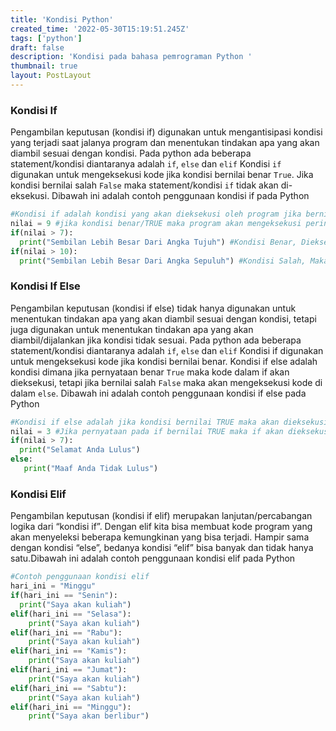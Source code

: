 ```yaml
---
title: 'Kondisi Python'
created_time: '2022-05-30T15:19:51.245Z'
tags: ['python']
draft: false
description: 'Kondisi pada bahasa pemrograman Python '
thumbnail: true
layout: PostLayout
---
```


### Kondisi If

Pengambilan keputusan (kondisi if) digunakan untuk mengantisipasi kondisi yang terjadi saat jalanya program dan menentukan tindakan apa yang akan diambil sesuai dengan kondisi.
Pada python ada beberapa statement/kondisi diantaranya adalah `if`, `else` dan `elif` Kondisi `if` digunakan untuk mengeksekusi kode jika kondisi bernilai benar `True`.
Jika kondisi bernilai salah `False` maka statement/kondisi `if` tidak akan di-eksekusi.
Dibawah ini adalah contoh penggunaan kondisi if pada Python

```python:kondisi-if.py
#Kondisi if adalah kondisi yang akan dieksekusi oleh program jika bernilai benar atau TRUE
nilai = 9 #jika kondisi benar/TRUE maka program akan mengeksekusi perintah dibawahnya
if(nilai > 7):
  print("Sembilan Lebih Besar Dari Angka Tujuh") #Kondisi Benar, Dieksekusi#jika kondisi salah/FALSE maka program tidak akan mengeksekusi perintah dibawahnya
if(nilai > 10):
  print("Sembilan Lebih Besar Dari Angka Sepuluh") #Kondisi Salah, Maka tidak tereksekusi
```

### Kondisi If Else

Pengambilan keputusan (kondisi if else) tidak hanya digunakan untuk menentukan tindakan apa yang akan diambil sesuai dengan kondisi, tetapi juga digunakan untuk menentukan tindakan apa yang akan diambil/dijalankan jika kondisi tidak sesuai.
Pada python ada beberapa statement/kondisi diantaranya adalah `if`, `else` dan `elif`
Kondisi if digunakan untuk mengeksekusi kode jika kondisi bernilai benar.
Kondisi if else adalah kondisi dimana jika pernyataan benar `True` maka kode dalam if akan dieksekusi, tetapi jika bernilai salah `False` maka akan mengeksekusi kode di dalam `else`.
Dibawah ini adalah contoh penggunaan kondisi if else pada Python

```python:kondisi-if-else.py
#Kondisi if else adalah jika kondisi bernilai TRUE maka akan dieksekusi pada if, tetapi jika bernilai FALSE maka akan dieksekusi kode pada else
nilai = 3 #Jika pernyataan pada if bernilai TRUE maka if akan dieksekusi, tetapi jika FALSE kode pada else yang akan dieksekusi.
if(nilai > 7):
  print("Selamat Anda Lulus")
else:
   print("Maaf Anda Tidak Lulus")
```

### Kondisi Elif

Pengambilan keputusan (kondisi if elif) merupakan lanjutan/percabangan logika dari “kondisi if”. Dengan elif kita bisa membuat kode program yang akan menyeleksi beberapa kemungkinan yang bisa terjadi. Hampir sama dengan kondisi “else”, bedanya kondisi “elif” bisa banyak dan tidak hanya satu.Dibawah ini adalah contoh penggunaan kondisi elif pada Python

```python:elif.py
#Contoh penggunaan kondisi elif
hari_ini = "Minggu"
if(hari_ini == "Senin"):
  print("Saya akan kuliah")
elif(hari_ini == "Selasa"):
    print("Saya akan kuliah")
elif(hari_ini == "Rabu"):
    print("Saya akan kuliah")
elif(hari_ini == "Kamis"):
    print("Saya akan kuliah")
elif(hari_ini == "Jumat"):
    print("Saya akan kuliah")
elif(hari_ini == "Sabtu"):
    print("Saya akan kuliah")
elif(hari_ini == "Minggu"):
    print("Saya akan berlibur")
```
